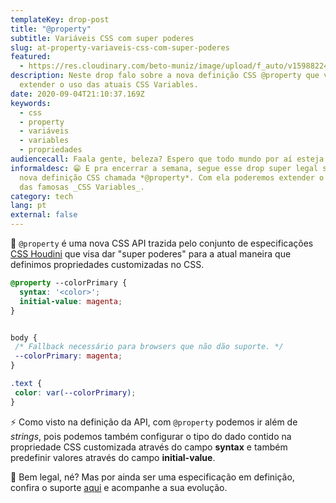 ```yaml
---
templateKey: drop-post
title: "@property"
subtitle: Variáveis CSS com super poderes
slug: at-property-variaveis-css-com-super-poderes
featured:
  - https://res.cloudinary.com/beto-muniz/image/upload/f_auto/v1598822450/Text_Image_wyx6s0.jpg
description: Neste drop falo sobre a nova definição CSS @property que visa
  extender o uso das atuais CSS Variables.
date: 2020-09-04T21:10:37.169Z
keywords:
  - css
  - property
  - variáveis
  - variables
  - propriedades
audiencecall: Faala gente, beleza? Espero que todo mundo por aí esteja bem 😷
informaldesc: 😁 E pra encerrar a semana, segue esse drop super legal sobre uma
  nova definição CSS chamada *@property*. Com ela poderemos extender o atual uso
  das famosas _CSS Variables_.
category: tech
lang: pt
external: false
---
```


<Drop>

📣 `@property` é uma nova CSS API trazida pelo conjunto de especificações [CSS Houdini](https://betomuniz.com/drops/js-in-css-houdini) que visa dar "super poderes" para a atual maneira que definimos propriedades customizadas no CSS.

```css
@property --colorPrimary {
  syntax: '<color>';
  initial-value: magenta;
}


body {
 /* Fallback necessário para browsers que não dão suporte. */
 --colorPrimary: magenta; 
}

.text {
 color: var(--colorPrimary);
}

```

⚡️ Como visto na definição da API, com `@property` podemos ir além de *strings*, pois podemos também configurar o tipo do dado contido na propriedade CSS customizada através do campo **syntax** e também predefinir valores através do campo  **initial-value**.

🎩 Bem legal, né? Mas por ainda ser uma especificação em definição, confira o suporte [aqui](https://caniuse.com/#search=property) e acompanhe a sua evolução.

</Drop>